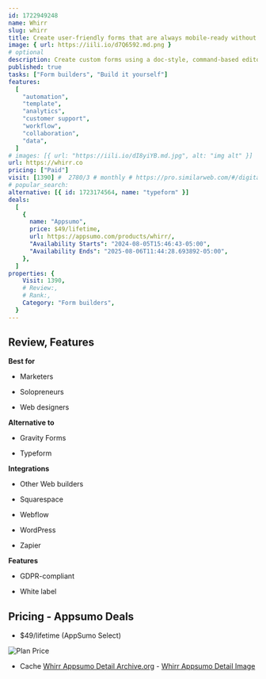 ```yaml
---
id: 1722949248
name: Whirr
slug: whirr
title: Create user-friendly forms that are always mobile-ready without any coding or design skills
image: { url: https://iili.io/d7Q6592.md.png }
# optional
description: Create custom forms using a doc-style, command-based editor that requires zero coding or design chopsGet unlimited responses for things like RSVPs, surveys, and waitlists—and keep all that data in one place
published: true
tasks: ["Form builders", "Build it yourself"]
features:
  [
    "automation",
    "template",
    "analytics",
    "customer support",
    "workflow",
    "collaboration",
    "data",
  ]
# images: [{ url: "https://iili.io/dI8yiYB.md.jpg", alt: "img alt" }]
url: https://whirr.co
pricing: ["Paid"]
visit: [1390] #  2780/3 # monthly # https://pro.similarweb.com/#/digitalsuite/websiteanalysis/home
# popular_search:
alternative: [{ id: 1723174564, name: "typeform" }]
deals:
  [
    {
      name: "Appsumo",
      price: $49/lifetime,
      url: https://appsumo.com/products/whirr/,
      "Availability Starts": "2024-08-05T15:46:43-05:00",
      "Availability Ends": "2025-08-06T11:44:28.693892-05:00",
    },
  ]
properties: {
    Visit: 1390,
    # Review:,
    # Rank:,
    Category: "Form builders",
  }
---
```


## Review, Features

**Best for**

- Marketers

- Solopreneurs

- Web designers

**Alternative to**

- Gravity Forms

- Typeform

**Integrations**

- Other Web builders

- Squarespace

- Webflow

- WordPress

- Zapier

**Features**

- GDPR-compliant

- White label

## Pricing - Appsumo Deals

- $49/lifetime (AppSumo Select)

<Img src="https://iili.io/dYFPop2.png" alt="Plan Price" />

- Cache [Whirr Appsumo Detail Archive.org](https://web.archive.org/web/*/https://appsumo.com/products/whirr/) - [Whirr Appsumo Detail Image](https://iili.io/dYFiaPn.png)
